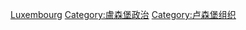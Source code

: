 [[Category:欧洲各国政治组织|Luxembourg]]
[[Category:盧森堡政治|Category:盧森堡政治]]
[[Category:卢森堡组织|Category:卢森堡组织]]